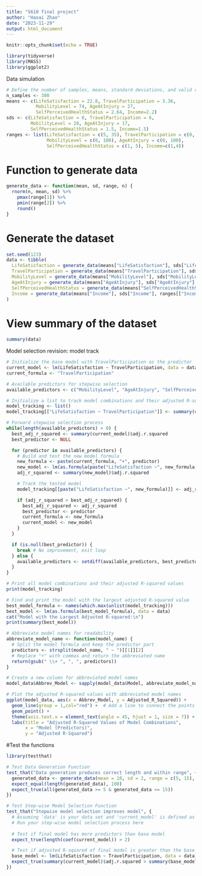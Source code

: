 ---
title: "S610 final project"
author: "Haoai Zhao"
date: "2023-11-29"
output: html_document
---

```{r setup, include=FALSE}
knitr::opts_chunk$set(echo = TRUE)
```
```{r}
library(tidyverse)
library(MASS)
library(ggplot2)
```

Data simulation
```{r}
# Define the number of samples, means, standard deviations, and valid ranges
n_samples <- 300
means <- c(LifeSatisfaction = 22.8, TravelParticipation = 3.36, 
           MobilityLevel = 74, AgeAtInjury = 27, 
           SelfPerceivedHealthStatus = 2.64, Income=2.2)
sds <- c(LifeSatisfaction = 8, TravelParticipation = 6, 
         MobilityLevel = 28, AgeAtInjury = 17, 
         SelfPerceivedHealthStatus = 1.5, Income=1.5)
ranges <- list(LifeSatisfaction = c(5, 35), TravelParticipation = c(0, 30),
               MobilityLevel = c(0, 100), AgeAtInjury = c(0, 100),
               SelfPerceivedHealthStatus = c(1, 5), Income=c(1,4))
```

# Function to generate data
```{r}
generate_data <- function(mean, sd, range, n) {
  rnorm(n, mean, sd) %>%
    pmax(range[1]) %>%
    pmin(range[2]) %>%
    round()
}
```

# Generate the dataset
```{r}
set.seed(123)
data <- tibble(
  LifeSatisfaction = generate_data(means["LifeSatisfaction"], sds["LifeSatisfaction"], ranges[["LifeSatisfaction"]], n_samples),
  TravelParticipation = generate_data(means["TravelParticipation"], sds["TravelParticipation"], ranges[["TravelParticipation"]], n_samples),
  MobilityLevel = generate_data(means["MobilityLevel"], sds["MobilityLevel"], ranges[["MobilityLevel"]], n_samples),
  AgeAtInjury = generate_data(means["AgeAtInjury"], sds["AgeAtInjury"], ranges[["AgeAtInjury"]], n_samples),
  SelfPerceivedHealthStatus = generate_data(means["SelfPerceivedHealthStatus"], sds["SelfPerceivedHealthStatus"], ranges[["SelfPerceivedHealthStatus"]], n_samples),
  Income = generate_data(means["Income"], sds["Income"], ranges[["Income"]], n_samples),
)

```

# View summary of the dataset
```{r}
summary(data)
```

Model selection revision: model track
```{r}
# Initialize the base model with TravelParticipation as the predictor
current_model <- lm(LifeSatisfaction ~ TravelParticipation, data = data)
current_formula <- "TravelParticipation"

# Available predictors for stepwise selection
available_predictors <- c("MobilityLevel", "AgeAtInjury", "SelfPerceivedHealthStatus", "Income")

# Initialize a list to track model combinations and their adjusted R-squared values
model_tracking <- list()
model_tracking[["LifeSatisfaction ~ TravelParticipation"]] <- summary(current_model)$adj.r.squared

# Forward stepwise selection process
while(length(available_predictors) > 0) {
  best_adj_r_squared <- summary(current_model)$adj.r.squared
  best_predictor <- NULL

  for (predictor in available_predictors) {
    # Build and test the new model formula
    new_formula <- paste(current_formula, "+", predictor)
    new_model <- lm(as.formula(paste("LifeSatisfaction ~", new_formula)), data = data)
    adj_r_squared <- summary(new_model)$adj.r.squared

    # Track the tested model
    model_tracking[[paste("LifeSatisfaction ~", new_formula)]] <- adj_r_squared

    if (adj_r_squared > best_adj_r_squared) {
      best_adj_r_squared <- adj_r_squared
      best_predictor <- predictor
      current_formula <- new_formula
      current_model <- new_model
    }
  }

  if (is.null(best_predictor)) {
    break # No improvement, exit loop
  } else {
    available_predictors <- setdiff(available_predictors, best_predictor)
  }
}

# Print all model combinations and their adjusted R-squared values
print(model_tracking)

# Find and print the model with the largest adjusted R-squared value
best_model_formula <- names(which.max(unlist(model_tracking)))
best_model <- lm(as.formula(best_model_formula), data = data)
cat("Model with the Largest Adjusted R-squared:\n")
print(summary(best_model))

# Abbreviate model names for readability
abbreviate_model_name <- function(model_name) {
  # Split the model formula and keep the predictor part
  predictors <- strsplit(model_name, " ~ ")[[1]][2]
  # Replace "+" with commas and return the abbreviated name
  return(gsub(" \\+ ", ", ", predictors))
}

# Create a new column for abbreviated model names
model_data$Abbrev_Model <- sapply(model_data$Model, abbreviate_model_name)

# Plot the adjusted R-squared values with abbreviated model names
ggplot(model_data, aes(x = Abbrev_Model, y = Adjusted_R_Squared)) +
  geom_line(group = 1,col="red") +  # Add a line to connect the points
  geom_point() +
  theme(axis.text.x = element_text(angle = 45, hjust = 1, size = 7)) +  # Adjust text angle and size
  labs(title = "Adjusted R-Squared Values of Model Combinations", 
       x = "Model (Predictors)", 
       y = "Adjusted R-Squared")

```


#Test the functions
```{r}
library(testthat)

# Test Data Generation Function
test_that("Data generation produces correct length and within range", {
  generated_data <- generate_data(mean = 10, sd = 2, range = c(5, 15), n = 100)
  expect_equal(length(generated_data), 100)
  expect_true(all(generated_data >= 5 & generated_data <= 15))
})

# Test Step-wise Model Selection Function
test_that("Stepwise model selection improves model", {
  # Assuming 'data' is your data set and 'current_model' is defined as before
  # Run your step-wise model selection process here
  
  # Test if final model has more predictors than base model
  expect_true(length(coef(current_model)) > 2)

  # Test if adjusted R-squared of final model is greater than the base model
  base_model <- lm(LifeSatisfaction ~ TravelParticipation, data = data)
  expect_true(summary(current_model)$adj.r.squared > summary(base_model)$adj.r.squared)
})

```
